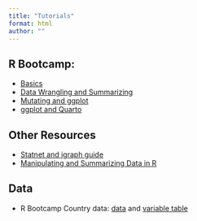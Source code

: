 ```yaml
---
title: "Tutorials"
format: html
author: ""
---
```



## R Bootcamp:
- [Basics](workshops/r_bootcamp/day_1.qmd)
- [Data Wrangling and Summarizing](workshops/r_bootcamp/day_2.qmd)
- [Mutating and ggplot](workshops/r_bootcamp/day_3.qmd)
- [ggplot and Quarto](workshops/r_bootcamp/day_4.qmd)

## Other Resources 

- [Statnet and igraph guide](pages/statnet_igraph.qmd)
- [Manipulating and Summarizing Data in R](workshops/individual/wrangling_summarizing.qmd)

## Data
- R Bootcamp Country data: [data](workshops/r_bootcamp/images/country_data.csv) and [variable table](workshops/r_bootcamp/country_data.qmd)